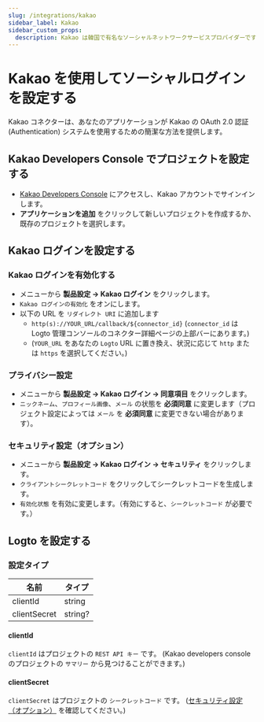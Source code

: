 ```yaml
---
slug: /integrations/kakao
sidebar_label: Kakao
sidebar_custom_props:
  description: Kakao は韓国で有名なソーシャルネットワークサービスプロバイダーです。
---
```



# Kakao を使用してソーシャルログインを設定する

Kakao コネクターは、あなたのアプリケーションが Kakao の OAuth 2.0 認証 (Authentication) システムを使用するための簡潔な方法を提供します。

<GuideTip />

## Kakao Developers Console でプロジェクトを設定する

- [Kakao Developers Console](https://developers.kakao.com/console/app) にアクセスし、Kakao アカウントでサインインします。
- **アプリケーションを追加** をクリックして新しいプロジェクトを作成するか、既存のプロジェクトを選択します。

## Kakao ログインを設定する

### Kakao ログインを有効化する

- メニューから **製品設定 -> Kakao ログイン** をクリックします。
- `Kakao ログインの有効化` をオンにします。
- 以下の URL を `リダイレクト URI` に追加します
  - `http(s)://YOUR_URL/callback/${connector_id}` (`connector_id` は Logto 管理コンソールのコネクター詳細ページの上部バーにあります。)
  - (`YOUR_URL` をあなたの `Logto` URL に置き換え、状況に応じて `http` または `https` を選択してください。)

### プライバシー設定

- メニューから **製品設定 -> Kakao ログイン -> 同意項目** をクリックします。
- `ニックネーム`、`プロフィール画像`、`メール` の状態を **必須同意** に変更します（プロジェクト設定によっては `メール` を **必須同意** に変更できない場合があります）。

### セキュリティ設定（オプション）

- メニューから **製品設定 -> Kakao ログイン -> セキュリティ** をクリックします。
- `クライアントシークレットコード` をクリックしてシークレットコードを生成します。
- `有効化状態` を有効に変更します。（有効にすると、`シークレットコード` が必要です。）

## Logto を設定する

### 設定タイプ

| 名前         | タイプ  |
| ------------ | ------- |
| clientId     | string  |
| clientSecret | string? |

#### clientId

`clientId` はプロジェクトの `REST API キー` です。
(Kakao developers console のプロジェクトの `サマリー` から見つけることができます。)

#### clientSecret

`clientSecret` はプロジェクトの `シークレットコード` です。
([セキュリティ設定（オプション）](#security-setting-optional) を確認してください。)
